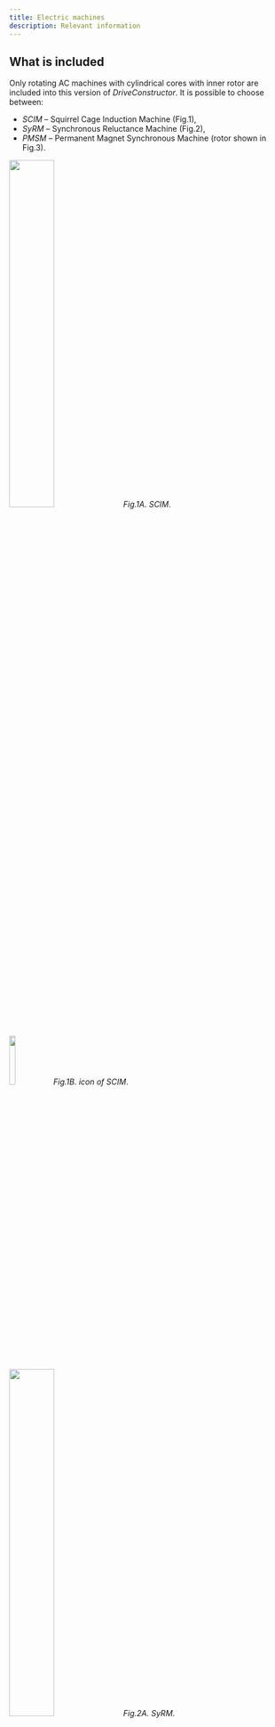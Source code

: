 ```yaml
---
title: Electric machines
description: Relevant information
---
```


## What is included

Only rotating AC machines with cylindrical cores with inner rotor are included
into this version of _DriveConstructor_. It is possible to choose between:

- _SCIM_ – Squirrel Cage Induction Machine (Fig.1),
- _SyRM_ – Synchronous Reluctance Machine (Fig.2),
- _PMSM_ – Permanent Magnet Synchronous Machine (rotor shown in Fig.3).


<img src={SCIMImage.src} width="40%" height="40%" /> _Fig.1A. SCIM_.


<img src={scim_simple1Image.src} width="15%" height="15%" /> _Fig.1B. icon of
SCIM_.


<img src={SyRMImage.src} width="40%" height="40%" /> _Fig.2A. SyRM_.


<img src={syrm_simple1Image.src} width="15%" height="15%" /> _Fig.2B. icon of
SyRM_.


<img src={PMSM_rotorImage.src} width="25%" height="25%" /> _Fig.3A. Rotor of
PMSM_.


<img src={pm_motor_simple1Image.src} width="15%" height="15%" /> _Fig.3B. icon
of PMSM_.

SCIM, PMSM and SyRM can be selected for any application and any drive train
topology. SyRM are available for quite limited range of powers. So far only LV
SyRM products are known, therefore only LV FC can be used to drive SyRM.

Performances of the machines of different types are different. Usually:

- Efficiency (SCIM) < Efficiency (SyRM) < Efficiency (PMSM)
- Cost (SCIM) < Cost (SyRM) < Cost (PMSM)
- Size (SCIM) > Size (SyRM) > Size (PMSM)

## Key parameters of electric machines

#### Rated power

Power rating of the electric machines available in _DriveConstructor_ is
according to IEC 60072-1 which suggests the following preferred ratings (based
on a subset of the R40 series) for motors (in kW) and generators (in kVA):


<img src={EM_rated_powersImage.src} width="100%" height="100%" />
[Source:
IEC](http://www.openelectrical.org/wiki/index.php?title=Standard_IEC_Ratings)

Note that asterix-marked powers are "secondary series" ratings and are only to
be used in cases of special need.

In _DriveConstructor_ we use the following series of powers (in kW): 1.1, 1.5,
2.2, 3, 4, 5.5, 7.5, 11, 15, 18.5, 22, 30, 37, 45, 55, 75, 90, 110, 132, 160,
200, 250, 280, 315, 355, 400, 450, 500, 560, 630, 710, 800, 900, 1000, 1250,
1400, 1600, 2000, 2500, 3150, 4000.

Our list is shorter than the IEC one as we picked up only the most used powers.

#### Rated voltage

Electric machines may be designed for different supply voltages (from converter
or grid). Machines are usually designed for «standard» ranges of rated voltage,
e.g. 380-400 V or 650-700 V, as it is easier to connect a «standard» machine to
a typical grid or a «standard» frequency converter. In Europe and America the
standard ranges are different. In Europe it is usual to differentiate between
_LV_ (below 1 kV) and _MV_ (above 1 kV).

In _DriveConstructor_ the range of rated voltages to which the machine is
designed to operate within can be chosen from the following options: 380-440,
650-700, 3200-3400, 5900-6700, 9000-12000 V. If it is desirable that the voltage
is chosen automatically then choose "any". It is assumed that all machines are
_Y_-connected. In practice windings can be reconnected into _D_, but this option
is not included.

Machines designed for lower voltage are usually smaller, lighter and cheaper
than those designed for MV. This is because of thinner insulation in the slots,
which allows putting more copper in the slots and makes heat removal easier.

It is normally not possible to design LV machines for very high powers as
currents would become too high and cables would become too thick to be
practical. LV machines are normally produced for powers from fractions of kW up
to a few MW (in _DriveConstructor_ up to 2 MW), MV machines – from about 0,2 MW
to 10...20 MW (in _DriveConstructor_ up to 5 MW), in some cases up to 100 MW!

Slot designs of LV and MV machines look quite different:


<img src={LV_slotImage.src} width="30%" height="30%" /> _Fig.4. LV slot._


<img src={HV_slotImage.src} width="50%" height="50%" /> _Fig.5. HV slot._

#### Rated synchronous speed

Rated synchronous speed is proportional to supply frequency and reverse
proportional to number of poles ($$n=120*f/p$$). For 50 Hz supply and number of
poles 2, 4, 6, 8 and 10 rated synchronous speed is 3000, 1500, 1000, 750 and
600, respectively.

SCIM have slip, so its rated speed is lower than rated synchronous speed by a
few percent. SyRM and PMSM have rated speed equal rated synchronous speed.

It is obvious that a machine designed for delivering high power is bigger than a
machine designed for delivering low power. It is less obvious that the rated
speed the machine is designed for affects it’s weight, compactness, rotor
inertia and cost. However, if the power is fixed, the machine with lower speed
will have higher torque ($$T\sim P/n$$). To be able to provide higher torque the
machine has to be larger, heavier and as the consequence more expensive.

## Efficiency class

The International Electrotechnical Commission (IEC) has developed an
internationally applicable testing Standard IEC 60034-2-1 for electric motors
and a classification scheme IEC 60034-30-1 with four levels of motor efficiency
("IE-code"):

- IE1 Standard efficiency,
- IE2 High efficiency,
- IE3 Premium efficiency
- IE4 Super premium efficiency.

The IE-code and its efficiency levels create a basic vocabulary for governments
to determine the efficiency level for their minimum energy performance standards
(MEPS). The European Union sets motor MEPS levels (Directive 640/2009) at IE3
(or IE2 in combination with a variable frequency drive) from 2015 for smaller
motors and from 2017 covering also larger motors.


<img src={Efficiency_class1Image.src} width="90%" height="90%" />

_Fig.6. Cut-away of standard, energy-efficient, and premium efficiency motors._

Efficiency value for a certain class depends on power as shown on the diagram
below:


<img src={Efficiency_class3Image.src} width="70%" height="70%" />

_Fig.7. Efficiency classes for 4-pole motors._

Efficiency at partial load (e.g. 25%, 50%) is lower than at rated load (100%).
High efficiency class motors are larger and heavier, while lower IE class motors
are more compact and lighter. Therefore, motors with higher IE class are more
expensive.

## Cooling

Cooling arrangements are usually chosen to minimize machine cost. Other factors,
such as the availability of cooling water, the need to minimize airborne noise,
or space limitations, may influence the eventual choice. There exist many types
(classes) of cooling. However, in _DriveConstructor_ the choice is limited to
the three classes presented below:

- air-cooled self-cooled, designated _IC411_
- air-cooled forced-cooled _IC416_ (forced ventilation independent from the
  shaft)
- water-cooled _IC71W_


<img src={Cooling1Image.src} width="40%" height="40%" /> _Fig.8. IC411_.


<img src={Cooling2Image.src} width="48%" height="48%" /> _Fig.9. IC416. Note
separate motor for driving the fan_.


<img src={Cooling3Image.src} width="40%" height="40%" /> _Fig.10. IC71W. Note the cooling mantle_.

Fig. 11 shows that _IC416_ provides more load capacity at low speeds than
_IC411_. It is because the independently fed fan motor of _IC416_ configuration
allows maintaining the cooling air flow independently on the rotor speed.


<img src={cooling_411_vs_416Image.src} width="60%" height="60%" /> _Fig.11. IC411
vs IC416_.

Water-cooled machines can be 20-40% smaller than air-cooled IP54/55 machines. If
cooling water is available, some economies in motor size can be obtained by the
use of water-cooling.

## Mechanical design

#### Mounting variants

There are three basic variants of mounting included in _DriveConstructor_: B3 –
foot-mounted, B5 – flange-mounted, B35 – machine with both feet and flange. The
difference between mounting variants is reflected in price. Flange-mounted
machine would have 1-3% higher price and flange&foot-mounted – by 5%, compared
to the basic foot-mounted design.


<img src={EM_mounting1Image.src} width="20%" height="20%" /> _Fig.12. B3_


<img src={EM_mountingB5Image.src} width="20%" height="20%" /> _Fig.13. B5_


<img src={EM_mountingB35Image.src} width="20%" height="20%" /> _Fig.14. B35_

#### Shaft height

IEC and NEMA has standardized motor dimensions, including shaft height.


<img src={Shaft_heightImage.src} width="40%" height="40%" /> _Fig.15. Shaft
height illustration._

Standard shaft heights row in mm: 56, 63, 71, 80, 90, 100, 112, 132, 160, 180,
200, 225, 250, 280, 315, 355, 400, 450, 500, 560, 630, 710. If the shaft height
of the driven mechanism is set, then it can be beneficial to choose electric
machine with the same or close shaft height to simplify coupling of the motor
and the mechanism. If the shaft height of the driven mechanism is unknown then
for the electric machine “any” can be chosen instead of some concrete value.
Shaft height is approximately equal to half the diameter (_h=OD/2_).

#### Frame material

The available frame materials are used based on their mechanical strength,
density, heat transfer capability, cost, corrosion resistance, etc. In
_DriveConstructor_ it is possible to choose from Aluminum (AL), Cast Iron (CI)
and Steel (S). Some characteristics of the materials in comparison to the others
are given below:

- Aluminum
- vs CI&S: Aluminum is almost two-three times lighter than steel or cast iron
  but several times more expensive
- vs CI&S: Aluminum is a better heat conductor than steel or cast iron. The
  extrusion process enhances aluminum’s heat conducting properties by allowing
  the frame sections to have thinner fins placed closer together. The result is
  more fins and greater surface area for maximum cooling. So, machines with
  aluminum frames will be more compact and lighter
- vs CI&S: Machines with aluminum frames are usually cheaper and easier to
  install (because they are lighter).

- Cast iron
- vs AL: Cast iron machines don't have corrosion problems. Their frames are much
  stronger than aluminum frames, but they are heavier and harder to install.
- vs S: Cast iron is cheaper than steel

- Steel
- vs CI: The yield strength of steel is higher than the ultimate strength of
  cast iron. This makes steel much stronger and 250% more rigid than cast iron.
  Cast iron is perceived as a rugged motor frame material because of its
  bulkiness, when in reality its relatively fragile nature requires 2-1/2 times
  as much metal to approach the performance of steel. And when it comes to
  impact loads, steel provides much greater resistance to cracking.

Aluminum frames are usually used up to 60 kW, steel and cast iron frames – to MW
level.

## Insulation classes

Anyone specifying or using electric machines should have understanding of how
the insulation is related to temperature. Three classes of insulation are in
common use (with _F_ being the most common):

- class _B_ - with a maximum operating temperature of $$130^\circ C$$
- class _F_ - with a maximum operating temperature of $$155^\circ C$$
- class _H_ - with a maximum operating temperature of $$180^\circ C$$

Typically motors are designed for a maximum ambient temperature of 40
$$^\circ C$$. The difference between the average winding temperature and any hot
spot is limited and it is usual to allow a 10 $$^\circ C$$ margin for class _B_
and _F_ insulation and a 15 $$^\circ C$$ margin for class _H_.

| Insulation class               | B               | F               | H               |
| ------------------------------ | --------------- | --------------- | --------------- |
| Maximum insulation temperature | $$130^\circ C$$ | $$155^\circ C$$ | $$180^\circ C$$ |
| Maximum temperature rise       | $$80^\circ C$$  | $$100^\circ C$$ | $$125^\circ C$$ |

Note that electrical machines are designed for an overall temperature rise to a
level that is below the maximum specified for the insulation materials. For
example, using class-F insulation:

max ambient + max temperature rise = $$40^\circ C + 100^\circ C = 140^\circ C$$,

which gives a thermal researve of $$15^\circ C$$. The larger the thermal
researve, the longer the life expectancy of the insulation material.

When operating conteniously at the maximum rated temperaure of its class, the
life expectancy of the insulation is about 10 years. Most machines do not
operate at such extreme conditions because an additional safety margin is
usually allowed between the calculated load torque requirements and the actual
size of the machine chosen for the application. So life expectancy of a machine,
which is correctly matched to its load and with suitable safety margins, can
reasonably be taken between 15 and 25 years. It is common practice to design
machines for class-_B_ temperature rise but to actually use class-_F_ insulation
materials. This provides an extra $$20^\circ C$$ thermal that will extend the
life expectancy to more than 20 years. This also means that the machine could be
used at higher ambient temperatures of up to $$50^\circ C$$ or more,
theoretically up to $$65^\circ C$$.

Running motors at a reduced temperature will also significantly extend the
useful life. For example, a machine operating at $$180^\circ C$$ will have an
estimated life of

- only 300 hours with Class _A_ insulation
- only 1800 hours with Class _B_ insulation
- only 8500 hours with Class _F_ insulation
- tens of thousands of hours with Class _H_ insulation
